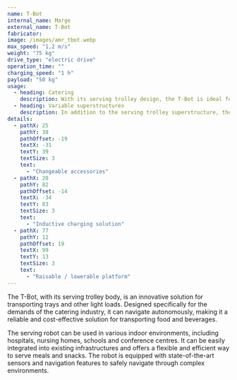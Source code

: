 ```yaml
---
name: T-Bot
internal_name: Marge
external_name: T-Bot
fabricator:
image: /images/amr_tbot.webp
max_speed: "1,2 m/s"
weight: "75 kg"
drive_type: "electric drive"
operation_time: ""
charging_speed: "1 h"
payload: "50 kg"
usage:
  - heading: Catering
    description: With its serving trolley design, the T-Bot is ideal for use in hospitals, nursing homes, schools, conference centres, etc. for catering. It can also be used in hotels, restaurants and bars.
  - heading: Variable superstructures
    description: In addition to the serving trolley superstructure, the T-Bot can also be equipped with other attachments. For example, it can be used as an autonomous transport robot for intralogistics.
details:
  - pathX: 25
    pathY: 38
    pathOffset: -19
    textX: -31
    textY: 39
    textSize: 3
    text:
      - "Changeable accessories"
  - pathX: 20
    pathY: 82
    pathOffset: -14
    textX: -34
    textY: 83
    textSize: 3
    text:
      - "Inductive charging solution"
  - pathX: 77
    pathY: 12
    pathOffset: 19
    textX: 99
    textY: 13
    textSize: 3
    text:
      - "Raisable / lowerable platform"
---
```


The T-Bot, with its serving trolley body, is an innovative solution for transporting trays and other light loads. Designed specifically for the demands of the catering industry, it can navigate autonomously, making it a reliable and cost-effective solution for transporting food and beverages.

The serving robot can be used in various indoor environments, including hospitals, nursing homes, schools and conference centres. It can be easily integrated into existing infrastructures and offers a flexible and efficient way to serve meals and snacks. The robot is equipped with state-of-the-art sensors and navigation features to safely navigate through complex environments.
